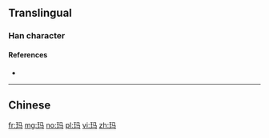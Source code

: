 {{also|瑪}}
==Translingual==

===Han character===
{{Han char|rn=96|rad=玉|as=03|sn=7|four=|canj=MGNVM|ids=⿰王马}}

====References====
* {{Han ref|kx=0727.251|hdz=21102.170|uh=739B}}

----

==Chinese==
{{zh-see|瑪}}

[[fr:玛]]
[[mg:玛]]
[[no:玛]]
[[pl:玛]]
[[vi:玛]]
[[zh:玛]]